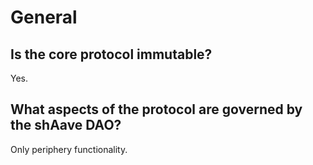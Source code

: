 # General

## Is the core protocol immutable?

Yes.

## What aspects of the protocol are governed by the shAave DAO?

Only periphery functionality.
